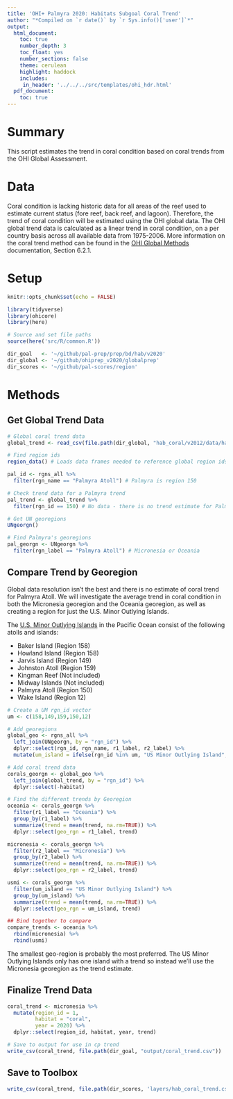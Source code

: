```yaml
---
title: 'OHI+ Palmyra 2020: Habitats Subgoal Coral Trend'
author: "*Compiled on `r date()` by `r Sys.info()['user']`*"
output: 
  html_document:
    toc: true
    number_depth: 3 
    toc_float: yes
    number_sections: false
    theme: cerulean
    highlight: haddock
    includes: 
     in_header: '../../../src/templates/ohi_hdr.html' 
  pdf_document:
    toc: true
---
```


# Summary

This script estimates the trend in coral condition based on coral trends from the OHI Global Assessment.   

# Data 

Coral condition is lacking historic data for all areas of the reef used to estimate current status (fore reef, back reef, and lagoon). Therefore, the trend of coral condition will be estimated using the OHI global data. The OHI global trend data is calculated as a linear trend in coral condition, on a per country basis across all available data from 1975-2006. More information on the coral trend method can be found in the [OHI Global Methods](https://raw.githack.com/OHI-Science/ohi-global/published/documents/methods/Supplement.html#62_biodiversity) documentation, Section 6.2.1.      

# Setup

```r
knitr::opts_chunk$set(echo = FALSE)

library(tidyverse)
library(ohicore)
library(here)

# Source and set file paths
source(here('src/R/common.R'))

dir_goal   <- '~/github/pal-prep/prep/bd/hab/v2020'
dir_global <- '~/github/ohiprep_v2020/globalprep'
dir_scores <- '~/github/pal-scores/region'
```

# Methods

## Get Global Trend Data

```r

# Global coral trend data
global_trend <- read_csv(file.path(dir_global, "hab_coral/v2012/data/habitat_trend_coral.csv"))

# Find region ids 
region_data() # Loads data frames needed to reference global region ids

pal_id <- rgns_all %>% 
  filter(rgn_name == "Palmyra Atoll") # Palmyra is region 150

# Check trend data for a Palmyra trend
pal_trend <- global_trend %>% 
  filter(rgn_id == 150) # No data - there is no trend estimate for Palmyra 

# Get UN georegions
UNgeorgn()

# Find Palmyra's georegions
pal_georgn <- UNgeorgn %>% 
  filter(rgn_label == "Palmyra Atoll") # Micronesia or Oceania 
```

## Compare Trend by Georegion

Global data resolution isn't the best and there is no estimate of coral trend for Palmyra Atoll. We will investigate the average trend in coral condition in both the Micronesia georegion and the Oceania georegion, as well as creating a region for just the U.S. Minor Outlying Islands.   

The [U.S. Minor Outlying Islands](https://www.iso.org/obp/ui#iso:code:3166:UM) in the Pacific Ocean consist of the following atolls and islands:  

 - Baker Island (Region 158)   
 - Howland Island (Region 158)   
 - Jarvis Island (Region 149)   
 - Johnston Atoll (Region 159)   
 - Kingman Reef (Not included)   
 - Midway Islands (Not included)   
 - Palmyra Atoll (Region 150)   
 - Wake Island (Region 12)   

```r

# Create a UM rgn_id vector 
um <- c(158,149,159,150,12)

# Add georegions
global_geo <- rgns_all %>% 
  left_join(UNgeorgn, by = "rgn_id") %>% 
  dplyr::select(rgn_id, rgn_name, r1_label, r2_label) %>% 
  mutate(um_island = ifelse(rgn_id %in% um, "US Minor Outlying Island", "no")) # Add UM designation

# Add coral trend data 
corals_georgn <- global_geo %>% 
  left_join(global_trend, by = "rgn_id") %>% 
  dplyr::select(-habitat)

# Find the different trends by Georegion
oceania <- corals_georgn %>% 
  filter(r1_label == "Oceania") %>% 
  group_by(r1_label) %>% 
  summarize(trend = mean(trend, na.rm=TRUE)) %>% 
  dplyr::select(geo_rgn = r1_label, trend)

micronesia <- corals_georgn %>% 
  filter(r2_label == "Micronesia") %>% 
  group_by(r2_label) %>% 
  summarize(trend = mean(trend, na.rm=TRUE)) %>% 
  dplyr::select(geo_rgn = r2_label, trend)

usmi <- corals_georgn %>% 
  filter(um_island == "US Minor Outlying Island") %>% 
  group_by(um_island) %>% 
  summarize(trend = mean(trend, na.rm=TRUE)) %>% 
  dplyr::select(geo_rgn = um_island, trend)

## Bind together to compare
compare_trends <- oceania %>% 
  rbind(micronesia) %>% 
  rbind(usmi)
```

The smallest geo-region is probably the most preferred. The US Minor Outlying Islands only has one island with a trend so instead we'll use the Micronesia georegion as the trend estimate.   

## Finalize Trend Data 

```r

coral_trend <- micronesia %>% 
  mutate(region_id = 1,
         habitat = "coral",
         year = 2020) %>% 
  dplyr::select(region_id, habitat, year, trend)

# Save to output for use in cp trend
write_csv(coral_trend, file.path(dir_goal, "output/coral_trend.csv"))
```

## Save to Toolbox

```r
write_csv(coral_trend, file.path(dir_scores, 'layers/hab_coral_trend.csv'))
```

